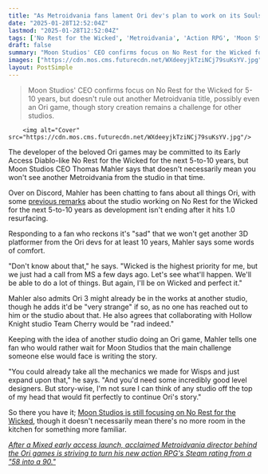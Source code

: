 ```yaml
---
title: "As Metroidvania fans lament Ori dev's plan to work on its Souls-like for another 5 years at least, CEO says 'we just had a call with Microsoft a few days ago' and 'let's see what'll happen'"
date: "2025-01-28T12:52:04Z"
lastmod: "2025-01-28T12:52:04Z"
tags: ['No Rest for the Wicked', 'Metroidvania', 'Action RPG', 'Moon Studios', 'Ori', 'PC', 'Early Access', 'Diablo-like']
draft: false
summary: "Moon Studios' CEO confirms focus on No Rest for the Wicked for 5-10 years, but doesn't rule out another Metroidvania title, possibly even an Ori game, though story creation remains a challenge for other studios."
images: ["https://cdn.mos.cms.futurecdn.net/WXdeeyjkTziNCj79suKsYV.jpg"]
layout: PostSimple
---
```

> Moon Studios' CEO confirms focus on No Rest for the Wicked for 5-10 years, but doesn't rule out another Metroidvania title, possibly even an Ori game, though story creation remains a challenge for other studios.


        <img alt="Cover" src="https://cdn.mos.cms.futurecdn.net/WXdeeyjkTziNCj79suKsYV.jpg"/>
        
The developer of the beloved Ori games may be committed to its Early Access Diablo-like No Rest for the Wicked for the next 5-to-10 years, but Moon Studios CEO Thomas Mahler says that doesn't necessarily mean you won't see another Metroidvania from the studio in that time.

Over on Discord, Mahler has been chatting to fans about all things Ori, with some [previous remarks](https://x.com/thomasmahler/status/1784328380063637994) about the studio working on No Rest for the Wicked for the next 5-to-10 years as development isn't ending after it hits 1.0 resurfacing.

Responding to a fan who reckons it's "sad" that we won't get another 3D platformer from the Ori devs for at least 10 years, Mahler says some words of comfort.

"Don't know about that," he says. "Wicked is the highest priority for me, but we just had a call from MS a few days ago. Let's see what'll happen. We'll be able to do a lot of things. But again, I'll be on Wicked and perfect it."

Mahler also admits Ori 3 might already be in the works at another studio, though he adds it'd be "very strange" if so, as no one has reached out to him or the studio about that. He also agrees that collaborating with Hollow Knight studio Team Cherry would be "rad indeed."

Keeping with the idea of another studio doing an Ori game, Mahler tells one fan who would rather wait for Moon Studios that the main challenge someone else would face is writing the story.

"You could already take all the mechanics we made for Wisps and just expand upon that," he says. "And you'd need some incredibly good level designers. But story-wise, I'm not sure I can think of any studio off the top of my head that would fit perfectly to continue Ori's story."

So there you have it; [Moon Studios is still focusing on No Rest for the Wicked](https://store.steampowered.com/news/app/1371980/view/503940938959159912?l=english), though it doesn't necessarily mean there's no more room in the kitchen for something more familiar.

[<em>After a Mixed early access launch, acclaimed Metroidvania director behind the Ori games is striving to turn his new action RPG's Steam rating from a "58 into a 90."</em>](https://www.gamesradar.com/games/action-rpg/after-a-mixed-early-access-launch-acclaimed-metroidvania-director-behind-the-ori-games-is-striving-to-turn-his-new-action-rpgs-steam-rating-from-a-58-into-a-90/)
        